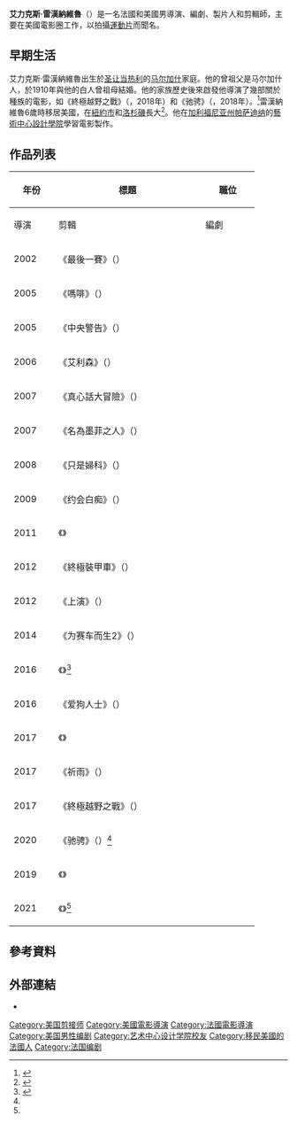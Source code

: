 {{noteTA
|G1=Movie
|G2=Tv
|G3=Show
|T=zh-tw:艾力克斯·雷漢納維魯;zh-cn:亚历克斯·兰阿瑞佛罗;
|1=zh-tw:艾力克斯;zh-cn:亚历克斯;
|2=zh-tw:雷漢納維魯;zh-cn:兰阿瑞佛罗;
}}
{{Infobox entertainer
| type         = 導演
| name         = 艾力克斯·雷漢納維魯
| foreignname  = {{lang|fr|Alex Ranarivelo}}
| image        = 
| caption      = 
| birth_name   = 
| birth_date   = <!--{{Birth date and age|年|月|日}}-->
| birth_place  = 法國[[圣让当热利|圣让当热利]]
| alma_mater   = 
| occupation   = 導演，編劇，製片人，剪輯師
| years_active = 2002年至今
| spouse       = 
| children     = 
}}
'''艾力克斯·雷漢納維魯'''（{{lang-fr|Alex Ranarivelo}}）是一名法國和美國男導演、編劇、製片人和剪輯師，主要在美國電影圈工作，以拍攝[[運動片|運動片]]而聞名。

== 早期生活 ==
艾力克斯·雷漢納維魯出生於[[圣让当热利|圣让当热利]]的[[马尔加什人|马尔加什]]家庭。他的曾祖父是马尔加什人，於1910年與他的白人曾祖母結婚。他的家族歷史後來啟發他導演了幾部關於種族的電影，如《終極越野之戰》（{{lang|en|''Dirt''}}，2018年）和《驰骋》（{{lang|en|''Ride''}}，2018年）。<ref>{{cite web |title=Alex Ranarivelo |publisher=Napa Broadcasting |date=2018-10-28|url=http://napabroadcasting.com/4744-2/}}</ref>雷漢納維魯6歲時移居美國，在[[紐約市|紐約市]]和[[洛杉磯|洛杉磯]]長大<ref name="PRWeb(2021-02-21)">{{cite news|url=https://www.prweb.com/releases/film_writer_and_director_alex_ranarivelo_produces_first_spot_for_family_business_snorestop/prweb17681604.htm|title=Film Writer and Director Alex Ranarivelo Produces First Spot for Family Business SnoreStop®|last=Prenner|first=Amy|work=PRWeb|date=2021-02-21|accessdate=2021-02-21}}</ref>。他在[[加利福尼亚州|加利福尼亚州]][[帕萨迪纳_(加利福尼亚州)|帕萨迪纳]]的[[藝術中心設計學院|藝術中心設計學院]]學習電影製作。

== 作品列表 ==
{| class="wikitable" style="margin-right: 0;"
|-
! rowspan="2" style="width:33px;"| 年份
! rowspan="2" style="width:250px;"| 標題
! colspan="3" | 職位
! rowspan="2" | 附註
|-
! style="width:65px;"| 導演
! style="width:65px;"| 剪輯
! style="width:65px;"| 編劇
|-
| 2002
| 《最後一賽》（{{lang|en|''The Last Race''}}）
| {{yes}}
| {{yes}}
| {{yes}}
| 短片
|-
| 2005
| 《嗎啡》（{{lang|en|''Morphin(e)''}}）
| {{yes}}
| {{yes}}
| {{yes}}
| 短片
|-
| 2005
| 《中央警告》（{{lang|en|''Central Booking''}}）
| {{yes}}
| {{no}}
| {{no}}
| 電視電影
|-
| 2006
| 《艾利森》（{{lang|en|''Allison''}}）
| {{yes}}
| {{no}}
| {{no}}
| 短片
|-
| 2007
| 《真心話大冒險》（{{lang|en|''Truth or Dare''}}）
| {{no}}
| {{yes}}
| {{no}}
| 短片
|-
| 2007
| 《名為墨菲之人》（{{lang|en|''A Guy Named Murphy''}}）
| {{yes}}
| {{yes}}
| {{yes}}
| 短片
|-
| 2008
| 《只是婦科》（{{lang|en|''Just One of the Gynos''}}）
| {{yes}}
| {{yes}}
| {{no}}
| 短片
|-
| 2009
| 《约会白痴》（{{lang|en|''Knuckle Draggers''}}）
| {{yes}}
| {{yes}}
| {{yes}}
| 
|-
| 2011
| 《{{le|為賽車而生|Born to Race (2011 film)}}》
| {{yes}}
| {{no}}
| {{yes}}
| 
|-
| 2012
| 《終極裝甲車》（{{lang|en|''Ultimate Armored Car: The Presidential Beast''}}）
| {{no}}
| {{yes}}
| {{no}}
| 電視紀錄片
|-
| 2012
| 《上演》（{{lang|en|''Staged''}}）
| {{yes}}
| {{yes}}
| {{no}}
| 電視劇；1集
|-
| 2014
| 《为赛车而生2》（{{lang|en|''Born to Race: Fast Track''}}）
| {{yes}}
| {{no}}
| {{yes}}
| DVD首映
|-
| 2016
| 《{{le|美國奇才摔跤手|American Wrestler: The Wizard}}》<ref>{{Cite web|url=https://www.latimes.com/entertainment-arts/movies/story/2019-08-29/review-inspirational-drama-bennetts-war-gets-an-army-vet-back-on-his-motorcycle|title=Review: Inspirational drama 'Bennett's War' gets an Army vet back on his motorcycle|date=2019-08-29|website=Los Angeles Times|language=en-US|access-date=2020-02-01}}</ref>
| {{Yes}}
| {{no}}
| {{no}}
|
|-
| 2016
| 《爱狗人士》（{{lang|en|''The Dog Lover''}}）
| {{yes}}
| {{no}}
| {{no}}
|
|-
| 2017
| 《{{le|脫韁之馬|Running Wild (2017 film)}}》
| {{yes}}
| {{no}}
| {{no}}
|
|-
| 2017
| 《祈雨》（{{lang|en|''Pray for Rain''}}）
| {{yes}}
| {{no}}
| {{no}}
|
|-
| 2017
| 《終極越野之戰》（{{lang|en|''Dirt''}}）
| {{yes}}
| {{no}}
| {{yes}}
|
|-
| 2020
| 《驰骋》（{{lang|en|''Ride''}}）<ref name="PRWeb(2021-02-21)" />
| {{yes}}
| {{no}}
| {{yes}}
|
|-
| 2019
| 《{{le|越野飛馳|Bennett's War}}》
| {{yes}}
| {{no}}
| {{yes}}
|
|-
| 2021
| 《{{le|新王加冕|Born a Champion}}》<ref name="PRWeb(2021-02-21)" />
| {{yes}}
| {{no}}
| {{yes}}
|
|}

== 參考資料 ==
{{Reflist|30em}}

== 外部連結 ==
* {{IMDb name|1156199}}

{{Authority control}}

{{DEFAULTSORT:Ranarivelo, Alex}}
[[Category:美国剪接师|Category:美国剪接师]]
[[Category:美國電影導演|Category:美國電影導演]]
[[Category:法國電影導演|Category:法國電影導演]]
[[Category:美国男性编剧|Category:美国男性编剧]]
[[Category:艺术中心设计学院校友|Category:艺术中心设计学院校友]]
[[Category:移民美國的法國人|Category:移民美國的法國人]]
[[Category:法国编剧|Category:法国编剧]]